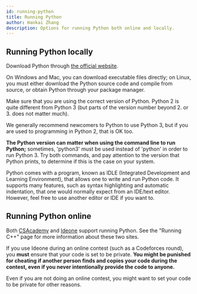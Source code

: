```yaml
---
id: running-python
title: Running Python
author: Hankai Zhang
description: Options for running Python both online and locally.
---
```


## Running Python locally

Download Python through [the official website](https://python.org).

On Windows and Mac, you can download executable files directly; on Linux, you must either download the Python source code and compile from source, or obtain Python through your package manager.

Make sure that you are using the correct version of Python. Python 2 is quite different from Python 3 (but parts of the version number beyond 2. or 3. does not matter much).

We generally recommend newcomers to Python to use Python 3, but if you are used to programming in Python 2, that is OK too.

**The Python version can matter when using the command line to run Python;** sometimes, 'python3' must be used instead of 'python' in order to run Python 3. Try both commands, and pay attention to the version that Python prints, to determine if this is the case on your system.

Python comes with a program, known as IDLE (Integrated Development and Learning Environment), that allows one to write and run Python code. It supports many features, such as syntax highlighting and automatic indentation, that one would normally expect from an IDE/text editor. However, feel free to use another editor or IDE if you want to.

## Running Python online

Both [CSAcademy](https://csacademy.com/workspace/) and [Ideone](http://ideone.com/) support running Python. See the "Running C++" page for more information about these two sites.

<warning-block>

If you use Ideone during an online contest (such as a Codeforces round), you **must** ensure that your code is set to be private. **You might be punished for cheating if another person finds and copies your code during the contest, even if you never intentionally provide the code to anyone.**

Even if you are not doing an online contest, you might want to set your code to be private for other reasons.

</warning-block>
